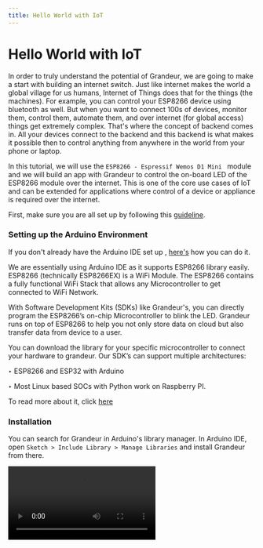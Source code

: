 ```yaml
---
title: Hello World with IoT
---
```


# Hello World with IoT

In order to truly understand the potential of Grandeur, we are going to make a start with building an internet switch. Just like internet makes the world a global village for us humans, Internet of Things does that for the things (the machines). For example, you can control your ESP8266 device using bluetooth as well. But when you want to connect 100s of devices, monitor them, control them, automate them, and over internet (for global access) things get extremely complex. That's where the concept of backend comes in. All your devices connect to the backend and this backend is what makes it possible then to control anything from anywhere in the world from your phone or laptop.

In this tutorial, we will use the `ESP8266 - Espressif Wemos D1 Mini ` module and we will build an app with Grandeur to control the on-board LED of the ESP8266 module over the internet. This is one of the core use cases of IoT and can be extended for applications where control of a device or appliance is required over the internet.

First, make sure you are all set up by following this [guideline](/getting-started). 
 
### Setting up the Arduino Environment

If you don't already have the Arduino IDE set up , [here's](https://docs.arduino.cc/software/ide-v2/tutorials/getting-started/ide-v2-downloading-and-installing) how you can do it.

We are essentially using Arduino IDE as it supports ESP8266 library easily. ESP8266 (technically ESP8266EX) is a WiFi Module. The ESP8266 contains a fully functional WiFi Stack that allows any Microcontroller to get connected to WiFi Network.

With Software Development Kits (SDKs) like Grandeur's, you can directly program the ESP8266’s on-chip Microcontroller to blink the LED.
Grandeur runs on top of ESP8266 to help you not only store data on cloud but also transfer data from device to a user.

<Callout emoji="✅">
You can download the library for your specific microcontroller to connect your hardware to grandeur. Our SDK’s can support multiple architectures:

‣ ESP8266 and ESP32 with Arduino

‣ Most Linux based SOCs with Python work on Raspberry PI.

</Callout>

To read more about it, click [here](/guides/hardware)

### Installation

You can search for Grandeur in Arduino's library manager. In Arduino IDE, open `Sketch > Include Library > Manage Libraries` and install Grandeur from there.

<Video src="/images/guides/install-grandeur-library.webm" />

### Running the Code

Here’s how the main internet_switch.ino file looks like

```cpp
/* Including the SDK and WiFi library */
#include <Grandeur.h>
#include <ESP8266WiFi.h>

/* Configurations */
String deviceID = YOUR_DEVICE_ID;
String apiKey = YOUR_API_KEY;
String token = YOUR_DEVICE_TOKEN;

/* WiFi credentials */
String ssid = YOUR_WIFI_SSID;
String password = YOUR_WIFI_PASSPHRASE;

/* Create variable to hold project and device */
Grandeur::Project project;
Grandeur::Project::Device device;

/* Function prototypes */
void onConnection(bool status);
void updateHandler(const char* path, const char* state);
void connectWiFi();

void setup() {
    /* Begin the serial */
    Serial.begin(9600);

    /* Connect to WiFi */
    connectWiFi();

    /* Initializes the global object "grandeur" with your configurations. */
    project = grandeur.init(apiKey, token);

    /* Get reference to device */
    device = project.device(deviceID);

    /* Sets connection state update handler */
    project.onConnection(onConnection);

    /* Add event handler on state variable */
    device.data().on("state", updateHandler);

    /* Set mode of LED to output */
    pinMode(LED_BUILTIN, OUTPUT);

    /* Turn the LED off by default */
    digitalWrite(LED_BUILTIN, 0);
}

void loop() {
    /*  Runs the SDK.
        Connects to Grandeur only after the device is connected to WiFi.
    */
    if(WiFi.status() == WL_CONNECTED) project.loop();
}

/* Function to check device's connection status */
void onConnection(bool status) {
    switch(status) {
        case CONNECTED:
            /* Device connected to the cloud */
            
            Serial.println("Device is connected to the cloud.");

            /* Getting the previous state */
            device.data().get("state", updateHandler);
            return;

        case DISCONNECTED:
            /* Device disconnected from cloud */

            Serial.println("Device is disconnected from the cloud.");
            return;
    }
}

/* Function to handle state update event */
void updateHandler(const char* path, const char* state) {
    /* Converting from string to int */
    int stateValue = atoi(state);

    /* Print state */
    Serial.printf("Updated state is %d\n", stateValue);

    /* Update pin level */
    digitalWrite(LED_BUILTIN, !stateValue);
}

/* Function to connect to WiFi */
void connectWiFi() {
    /* Set mode to station */
    WiFi.mode(WIFI_STA);

    /* Connect using the ssid and password */
    WiFi.begin(ssid, password);

    /* Block till the WiFi is connected */
    while (WiFi.status() != WL_CONNECTED) {
            delay(500);
            Serial.print(".");
    }

    /* Print message */
    Serial.println("");
    Serial.println("WiFi connected");

    /* And IP address */
    Serial.println(WiFi.localIP());
}

```

Here's what's essentially happening in this code:

![State Diagram](/images/js-app/internet-switch.webp)

`loop` function is what runs the SDK: it connects the device with Grandeur; when disconnected, it automatically reconnects; pulls new messages from Grandeur; pushes messages to Grandeur; and so on. But trying to do any sort of communication on the internet is useless until the WiFi isn't connected. In this case, it would only run when the WiFi is connected. If while running, the WiFi gets disconnected, `WiFi.status() == WL_CONNECTED` would evaluate to false and the SDK would stop running (trying to send more messages or fetch data).
 You subscribe to a device variable, which means if an update occurs in that variable at any time, the device will instantly get it. To subscribe to a variable, you just need to pass the variable name and a function to `device(deviceId).data().on()`. The function you pass to `device(deviceId).data().on()` is set as an update handler for that variable, which means the code inside that function will be run whenever that variable is updated. The state is ultimately toggled in the update handler. 

### What Next 

Add your token, API key and deviceID into the Grandeur Credentials section of the code . Next add enter your WiFi Credentials and you are all good to go! [Here](/getting-started) is how you do it incase you have forgotten. 

Now simply run your code in the Arduino IDE. After the upload is complete, the LED on ESP8266 will blink fast, indicating that the ESP is trying to connect to the WiFi network. As soon as the connection is established, the LED stops blinking. Inside your terminal, you'd see dots (.) printing while the ESP is connecting to WiFi. After successful connection, it prints the ESP's IP Address.

After connecting to WiFi, ESP8266 starts connecting to Grandeur. Once it's connected, it prints that in the terminal.

To control the on-board LED on the ESP8266, go the Grandeur Dashboard and create a canvas app following the steps listed below:

- Click on the Canvas tab from the left menu.
- Add a button widget
- Click on the widget and click the Configure button.
- Edit the widget configurations, including its title, variable we want to control (since we want to control the LED on ESP with this switch button, we choose the led variable), ON state value, and OFF state value. Then click Save.
- The button widget is ready.

<Video src="/images/guides/canvas-button.webm" />

A Canvas guide is also lsited below. 

<Callout emoji="📋">
    [Canvas Guide](/guides/canvas) 
</Callout>

Click the switch and look at the LED on the ESP8266. The LED on the ESP8266 should toggle every time you hit the switch button. Here is an example of how your canvas button will look like whle you are controlling the on-board LED.

<Video src="/images/guides/button-control.webm" />


